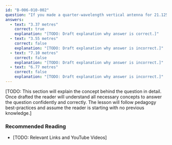 ```yaml
---
id: "B-006-010-002"
question: "If you made a quarter-wavelength vertical antenna for 21.125 MHz, approximately how long would it be?"
answers:
  - text: "3.37 metres"
    correct: true
    explanation: "[TODO: Draft explanation why answer is correct.]"
  - text: "3.55 metres"
    correct: false
    explanation: "[TODO: Draft explanation why answer is incorrect.]"
  - text: "7.10 metres"
    correct: false
    explanation: "[TODO: Draft explanation why answer is incorrect.]"
  - text: "6.77 metres"
    correct: false
    explanation: "[TODO: Draft explanation why answer is incorrect.]"
---
```


[TODO: This section will explain the concept behind the question in detail. Once drafted the reader will understand all necessary concepts to answer the question confidently and correctly. The lesson will follow pedagogy best-practices and assume the reader is starting with no previous knowledge.]

### Recommended Reading

- [TODO: Relevant Links and YouTube Videos]
